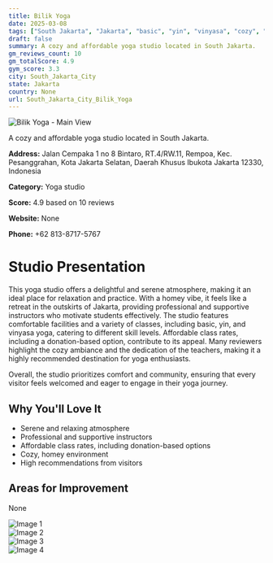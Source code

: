 ```yaml
---
title: Bilik Yoga
date: 2025-03-08
tags: ["South Jakarta", "Jakarta", "basic", "yin", "vinyasa", "cozy", "homey", "South Jakarta City"]  
draft: false
summary: A cozy and affordable yoga studio located in South Jakarta.
gm_reviews_count: 10
gm_totalScore: 4.9
gym_score: 3.3
city: South_Jakarta_City
state: Jakarta
country: None
url: South_Jakarta_City_Bilik_Yoga
---
```


<div className="aspect-[16/9] relative my-8">
  <img 
    src="https://lh5.googleusercontent.com/p/AF1QipM5QrypU4orK68jn0PNjnsKj5j2kaaUTWsCk-jj=w1920-h1080-k-no"
    alt="Bilik Yoga - Main View"
    className="object-cover absolute inset-0 w-full h-full rounded-lg"
  />
</div>

A cozy and affordable yoga studio located in South Jakarta.

**Address:** Jalan Cempaka 1 no 8 Bintaro, RT.4/RW.11, Rempoa, Kec. Pesanggrahan, Kota Jakarta Selatan, Daerah Khusus Ibukota Jakarta 12330, Indonesia

**Category:** Yoga studio

**Score:** 4.9 based on 10 reviews

**Website:** None

**Phone:** +62 813-8717-5767

# Studio Presentation

This yoga studio offers a delightful and serene atmosphere, making it an ideal place for relaxation and practice. With a homey vibe, it feels like a retreat in the outskirts of Jakarta, providing professional and supportive instructors who motivate students effectively. The studio features comfortable facilities and a variety of classes, including basic, yin, and vinyasa yoga, catering to different skill levels. Affordable class rates, including a donation-based option, contribute to its appeal. Many reviewers highlight the cozy ambiance and the dedication of the teachers, making it a highly recommended destination for yoga enthusiasts.

Overall, the studio prioritizes comfort and community, ensuring that every visitor feels welcomed and eager to engage in their yoga journey.

## Why You'll Love It

- Serene and relaxing atmosphere
- Professional and supportive instructors
- Affordable class rates, including donation-based options
- Cozy, homey environment
- High recommendations from visitors

## Areas for Improvement

None

<div className="grid grid-cols-1 xl:grid-cols-2 gap-4 my-8">
<div className="aspect-[4/3] relative"><img src="https://lh5.googleusercontent.com/p/AF1QipO9GDe76dBz-yEovjXv63qY0AJsw93xjZ7CToHE=w1920-h1080-k-no" alt="Image 1" className="object-cover absolute inset-0 w-full h-full rounded-lg" /></div>
<div className="aspect-[4/3] relative"><img src="https://lh5.googleusercontent.com/p/AF1QipMCJzbnlF_BBgW8k82OYE1FQwZmwEqKt6BNawVx=w1920-h1080-k-no" alt="Image 2" className="object-cover absolute inset-0 w-full h-full rounded-lg" /></div>
<div className="aspect-[4/3] relative"><img src="https://lh5.googleusercontent.com/p/AF1QipNVKoVAwbp1hR2LWWFNEltum48P2WgLJCGi4ggN=w1920-h1080-k-no" alt="Image 3" className="object-cover absolute inset-0 w-full h-full rounded-lg" /></div>
<div className="aspect-[4/3] relative"><img src="https://lh5.googleusercontent.com/p/AF1QipPMI0I2bb4Qeyi_rRMLirgjHiC7gia__k9KNDxa=w1920-h1080-k-no" alt="Image 4" className="object-cover absolute inset-0 w-full h-full rounded-lg" /></div>
</div>